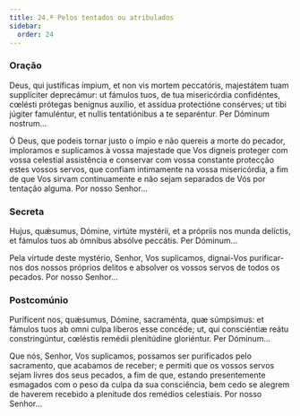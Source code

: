 ```yaml
---
title: 24.ª Pelos tentados ou atribulados
sidebar:
  order: 24
---
```


### Oração

<div class="side-by-side not-content">

Deus, qui justíficas ímpium, et non vis mortem peccatóris, majestátem tuam supplíciter deprecámur: ut fámulos tuos, de tua misericórdia confidéntes, cœlésti prótegas benígnus auxílio, et assídua protectióne consérves; ut tibi júgiter famuléntur, et nullis tentatiónibus a te separéntur. Per Dóminum nostrum...

Ó Deus, que podeis tornar justo o ímpio e não quereis a morte do pecador, imploramos e suplicamos à vossa majestade que Vos digneis proteger com vossa celestial assistência e conservar com vossa constante protecção estes vossos servos, que confiam intimamente na vossa misericórdia, a fim de que Vos sirvam continuamente e não sejam separados de Vós por tentação alguma. Por nosso Senhor...

</div>

### Secreta

<div class="side-by-side not-content">

Hujus, quǽsumus, Dómine, virtúte mystérii, et a própriis nos munda delíctis, et fámulos tuos ab ómnibus absólve peccátis. Per Dóminum...

Pela virtude deste mystério, Senhor, Vos suplicamos, dignai-Vos purificar-nos dos nossos próprios delitos e absolver os vossos servos de todos os pecados. Por nosso Senhor...

</div>

### Postcomúnio

<div class="side-by-side not-content">

Puríficent nos, quǽsumus, Dómine, sacraménta, quæ súmpsimus: et fámulos tuos ab omni culpa líberos esse concéde; ut, qui consciéntiæ reátu constringúntur, cœléstis remédii plenitúdine gloriéntur. Per Dóminum...

Que nós, Senhor, Vos suplicamos, possamos ser purificados pelo sacramento, que acabamos de receber; e permiti que os vossos servos sejam livres dos seus pecados, a fim de que, estando presentemente esmagados com o peso da culpa da sua consciência, bem cedo se alegrem de haverem recebido a plenitude dos remédios celestiais. Por nosso Senhor...

</div>
